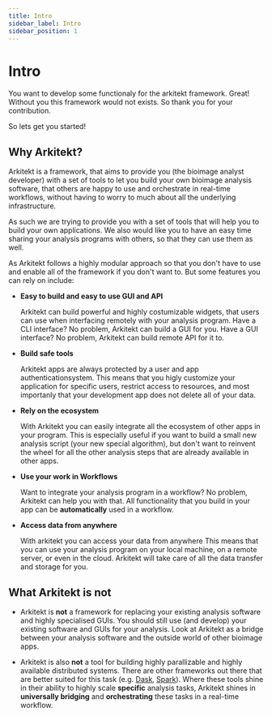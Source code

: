 ```yaml
---
title: Intro
sidebar_label: Intro
sidebar_position: 1
---
```


# Intro

You want to develop some functionaly for the arkitekt framework. Great!
Without you this framework would not exists. So thank you for your contribution.

So lets get you started!

## Why Arkitekt?

Arkitekt is a framework, that aims to provide you (the bioimage analyst developer) with a set of tools to let you build
your own bioimage analysis software, that others are happy to use and orchestrate in
real-time workflows, without having to worry to much about all the underlying infrastructure.

As such we are trying to provide you with a set of tools that will help you to build your own
applications. We also would like you to have an easy time sharing your analysis programs with others,
so that they can use them as well.

As Arkitekt follows a highly modular approach so that you don't have to use and enable all of the framework
if you don't want to. But some features you can rely on include:

- **Easy to build and easy to use GUI and API**

   Arkitekt can build powerful and highly costumizable widgets, that users can use when interfacing
    remotely with your analysis program. Have a CLI interface? No problem, Arkitekt can build a GUI for you.
    Have a GUI interface? No problem, Arkitekt can build remote API for it to.

- **Build safe tools**

   Arkitekt apps are always protected by a user and app authenticationsystem. This means that
    you higly customize your application for specific users, restrict access to resources, and most importanly that
    your development app does not delete all of your data.

- **Rely on the ecosystem**

   With Arkitekt you can easily integrate all the ecosystem of other apps in your program. This is
    especially useful if you want to build a small new analysis script (your new special algorithm),
    but don't want to reinvent the wheel for all the other analysis steps that are already available in other apps.

- **Use your work in Workflows**

   Want to integrate your analysis program in a workflow? No problem, Arkitekt can help you with that. All functionality
    that you build in your app can be **automatically** used in a workflow.

- **Access data from anywhere**

   With arkitekt you can access your data from anywhere This means that you can use your analysis program on your local machine,
    on a remote server, or even in the cloud. Arkitekt will take care of all the data transfer and storage for you.

## What Arkitekt is not

- Arkitekt is **not** a framework for replacing your existing analysis software and highly specialised GUIs. You should still use
  (and develop) your existing software and GUIs for your analysis. Look at Arkitekt as a bridge between your analysis software and
  the outside world of other bioimage apps.


- Arkitekt is also **not** a tool for building highly parallizable and highly available distributed systems. There are other frameworks
  out there that are better suited for this task (e.g. [Dask](https://dask.org/), [Spark](https://spark.apache.org/)). Where these tools
  shine in their ability to highly scale **specific** analysis tasks, Arkitekt shines in **universally bridging** and **orchestrating**
  these tasks in a real-time workflow.
